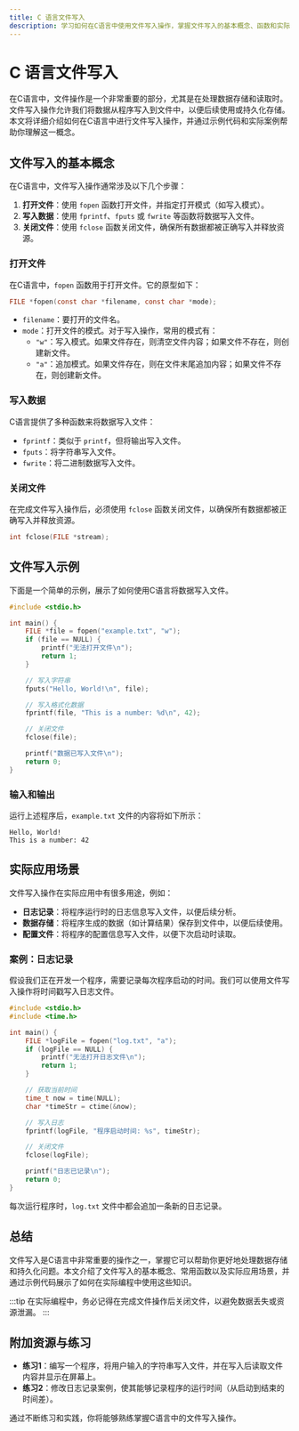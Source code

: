 ```yaml
---
title: C 语言文件写入
description: 学习如何在C语言中使用文件写入操作，掌握文件写入的基本概念、函数和实际应用。
---
```


# C 语言文件写入

在C语言中，文件操作是一个非常重要的部分，尤其是在处理数据存储和读取时。文件写入操作允许我们将数据从程序写入到文件中，以便后续使用或持久化存储。本文将详细介绍如何在C语言中进行文件写入操作，并通过示例代码和实际案例帮助你理解这一概念。

## 文件写入的基本概念

在C语言中，文件写入操作通常涉及以下几个步骤：

1. **打开文件**：使用 `fopen` 函数打开文件，并指定打开模式（如写入模式）。
2. **写入数据**：使用 `fprintf`、`fputs` 或 `fwrite` 等函数将数据写入文件。
3. **关闭文件**：使用 `fclose` 函数关闭文件，确保所有数据都被正确写入并释放资源。

### 打开文件

在C语言中，`fopen` 函数用于打开文件。它的原型如下：

```c
FILE *fopen(const char *filename, const char *mode);
```

- `filename`：要打开的文件名。
- `mode`：打开文件的模式。对于写入操作，常用的模式有：
  - `"w"`：写入模式。如果文件存在，则清空文件内容；如果文件不存在，则创建新文件。
  - `"a"`：追加模式。如果文件存在，则在文件末尾追加内容；如果文件不存在，则创建新文件。

### 写入数据

C语言提供了多种函数来将数据写入文件：

- `fprintf`：类似于 `printf`，但将输出写入文件。
- `fputs`：将字符串写入文件。
- `fwrite`：将二进制数据写入文件。

### 关闭文件

在完成文件写入操作后，必须使用 `fclose` 函数关闭文件，以确保所有数据都被正确写入并释放资源。

```c
int fclose(FILE *stream);
```

## 文件写入示例

下面是一个简单的示例，展示了如何使用C语言将数据写入文件。

```c
#include <stdio.h>

int main() {
    FILE *file = fopen("example.txt", "w");
    if (file == NULL) {
        printf("无法打开文件\n");
        return 1;
    }

    // 写入字符串
    fputs("Hello, World!\n", file);

    // 写入格式化数据
    fprintf(file, "This is a number: %d\n", 42);

    // 关闭文件
    fclose(file);

    printf("数据已写入文件\n");
    return 0;
}
```

### 输入和输出

运行上述程序后，`example.txt` 文件的内容将如下所示：

```
Hello, World!
This is a number: 42
```

## 实际应用场景

文件写入操作在实际应用中有很多用途，例如：

- **日志记录**：将程序运行时的日志信息写入文件，以便后续分析。
- **数据存储**：将程序生成的数据（如计算结果）保存到文件中，以便后续使用。
- **配置文件**：将程序的配置信息写入文件，以便下次启动时读取。

### 案例：日志记录

假设我们正在开发一个程序，需要记录每次程序启动的时间。我们可以使用文件写入操作将时间戳写入日志文件。

```c
#include <stdio.h>
#include <time.h>

int main() {
    FILE *logFile = fopen("log.txt", "a");
    if (logFile == NULL) {
        printf("无法打开日志文件\n");
        return 1;
    }

    // 获取当前时间
    time_t now = time(NULL);
    char *timeStr = ctime(&now);

    // 写入日志
    fprintf(logFile, "程序启动时间: %s", timeStr);

    // 关闭文件
    fclose(logFile);

    printf("日志已记录\n");
    return 0;
}
```

每次运行程序时，`log.txt` 文件中都会追加一条新的日志记录。

## 总结

文件写入是C语言中非常重要的操作之一，掌握它可以帮助你更好地处理数据存储和持久化问题。本文介绍了文件写入的基本概念、常用函数以及实际应用场景，并通过示例代码展示了如何在实际编程中使用这些知识。

:::tip
在实际编程中，务必记得在完成文件操作后关闭文件，以避免数据丢失或资源泄漏。
:::

## 附加资源与练习

- **练习1**：编写一个程序，将用户输入的字符串写入文件，并在写入后读取文件内容并显示在屏幕上。
- **练习2**：修改日志记录案例，使其能够记录程序的运行时间（从启动到结束的时间差）。

通过不断练习和实践，你将能够熟练掌握C语言中的文件写入操作。
